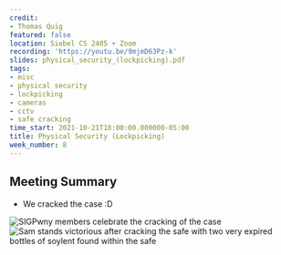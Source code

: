 ```yaml
---
credit:
- Thomas Quig
featured: false
location: Siebel CS 2405 + Zoom
recording: 'https://youtu.be/9mjmD63Pz-k'
slides: physical_security_(lockpicking).pdf
tags:
- misc
- physical security
- lockpicking
- cameras
- cctv
- safe cracking
time_start: 2021-10-21T18:00:00.000000-05:00
title: Physical Security (Lockpicking)
week_number: 8
---
```

## Meeting Summary
- We cracked the case :D

![SIGPwny members celebrate the cracking of the case](./safe1.jpg)
![Sam stands victorious after cracking the safe with two very expired bottles of soylent found within the safe](./safe2.jpg)
